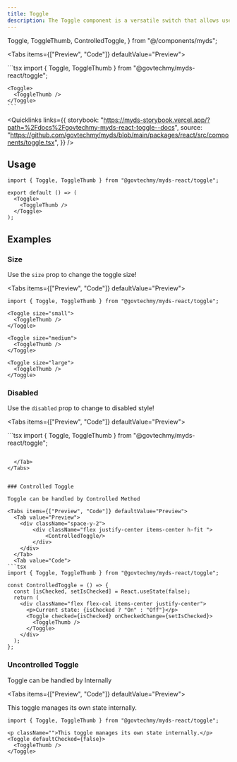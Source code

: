 ```yaml
---
title: Toggle
description: The Toggle component is a versatile switch that allows users to toggle between two states.
---
```


  Toggle,
  ToggleThumb,
  ControlledToggle,
} from "@/components/myds";

<Tabs items={["Preview", "Code"]} defaultValue="Preview">
  <Tab value="Preview">
    <div className="flex justify-center">
      <Toggle>
        <ToggleThumb />
      </Toggle>
    </div>
  </Tab>
  <Tab value="Code">
    ```tsx
    import { Toggle, ToggleThumb } from "@govtechmy/myds-react/toggle";

    <Toggle>
      <ToggleThumb />
    </Toggle>
    ```
  </Tab>
</Tabs>

<Quicklinks
  links={{
    storybook:
      "https://myds-storybook.vercel.app/?path=%2Fdocs%2Fgovtechmy-myds-react-toggle--docs",
    source:
      "https://github.com/govtechmy/myds/blob/main/packages/react/src/components/toggle.tsx",
  }}
/>

## Usage

```tsx copy
import { Toggle, ToggleThumb } from "@govtechmy/myds-react/toggle";
```

```tsx copy
export default () => (
  <Toggle>
    <ToggleThumb />
  </Toggle>
);
```

## Examples

### Size

Use the `size` prop to change the toggle size!

<Tabs items={["Preview", "Code"]} defaultValue="Preview">
  <Tab value="Preview">
    <div className="space-y-2">
        <div className="flex justify-center items-center h-fit gap-1">
            <Toggle size="small">
              <ToggleThumb/>
            </Toggle>
            <Toggle size='medium'>
              <ToggleThumb/>
            </Toggle>
            <Toggle size="large">
              <ToggleThumb/>
            </Toggle>
        </div>
    </div>
  </Tab>
  <Tab value="Code">
  ```tsx 
import { Toggle, ToggleThumb } from "@govtechmy/myds-react/toggle";

<Toggle size="small">
    <ToggleThumb />
</Toggle>

<Toggle size="medium">
    <ToggleThumb />
</Toggle>

<Toggle size="large">
    <ToggleThumb />
</Toggle>

```
  </Tab>
</Tabs>

### Disabled

Use the `disabled` prop to change to disabled style!

<Tabs items={["Preview", "Code"]} defaultValue="Preview">
  <Tab value="Preview">
  <div className="space-y-2">
    <div className="flex justify-center items-center h-fit gap-1">
        <Toggle disabled = {true}>
         <ToggleThumb />
        </Toggle>
    </div>
    <div className="flex justify-center items-center h-fit gap-1">
        <Toggle disabled = {true} defaultChecked = {true}>
         <ToggleThumb />
        </Toggle>
    </div>

  </div>
  </Tab>
  <Tab value="Code">
```tsx
import { Toggle, ToggleThumb } from "@govtechmy/myds-react/toggle";

<Toggle disabled = {true}>
    <ToggleThumb />
</Toggle>

<Toggle disabled = {true} defaultChecked = {true}>
    <ToggleThumb />
</Toggle>

```

  </Tab>
</Tabs>


### Controlled Toggle

Toggle can be handled by Controlled Method

<Tabs items={["Preview", "Code"]} defaultValue="Preview">
  <Tab value="Preview">
    <div className="space-y-2">
        <div className="flex justify-center items-center h-fit ">
            <ControlledToggle/>
        </div>
    </div>
  </Tab>
  <Tab value="Code">
```tsx
import { Toggle, ToggleThumb } from "@govtechmy/myds-react/toggle";

const ControlledToggle = () => {
  const [isChecked, setIsChecked] = React.useState(false);
  return (
    <div className="flex flex-col items-center justify-center">
      <p>Current state: {isChecked ? "On" : "Off"}</p>
      <Toggle checked={isChecked} onCheckedChange={setIsChecked}>
        <ToggleThumb />
      </Toggle>
    </div>
  );
};

```

  </Tab>
</Tabs> 


### Uncontrolled Toggle

Toggle can be handled by Internally

<Tabs items={["Preview", "Code"]} defaultValue="Preview">
  <Tab value="Preview">
    <div className="space-y-2">
        <div className="flex flex-col justify-center items-center h-fit ">
          <p className="">This toggle manages its own state internally.</p>
          <Toggle defaultChecked={false}>
            <ToggleThumb />
           </Toggle>
        </div>
    </div>
  </Tab>
  <Tab value="Code">
```tsx
import { Toggle, ToggleThumb } from "@govtechmy/myds-react/toggle";

<p className="">This toggle manages its own state internally.</p>
<Toggle defaultChecked={false}>
  <ToggleThumb />
</Toggle>


```

  </Tab>
</Tabs> 